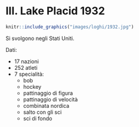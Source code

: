 # III. Lake Placid 1932 {-}

```{r, echo=FALSE, out.width='40%', fig.cap='III edizione dei Giochi olimpici invernali'}
knitr::include_graphics("images/loghi/1932.jpg")
```

Si svolgono negli Stati Uniti.

Dati:

* 17 nazioni
* 252 atleti
* 7 specialità:
  * bob
  * hockey
  * pattinaggio di figura
  * pattinaggio di velocità
  * combinata nordica
  * salto con gli sci
  * sci di fondo
